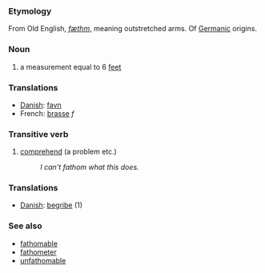 ===Etymology===
From Old English, ''[[fæthm]]'', meaning outstretched arms. Of [[Germanic]] origins.

===Noun===
#a measurement equal to 6 [[foot|feet]]

===Translations===
*[[Danish]]: [[favn]]
*French: [[brasse]] ''f''

===Transitive verb===
#[[comprehend]] (a problem etc.)
#:''I can't fathom what this does.''

===Translations===
*[[Danish]]: [[begribe]] (1)

===See also===
*[[fathomable]]
*[[fathometer]]
*[[unfathomable]]